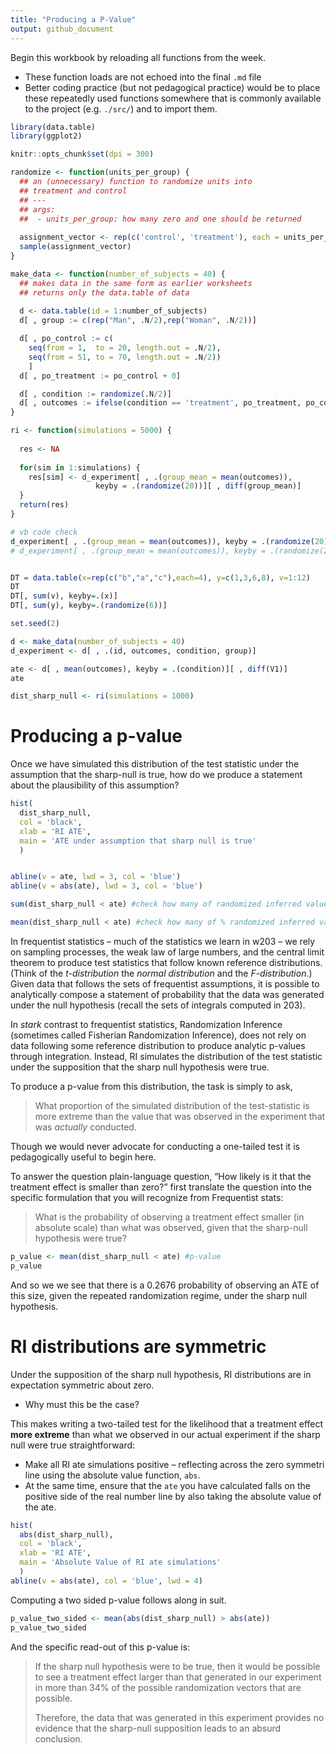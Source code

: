 ```yaml
---
title: "Producing a P-Value"
output: github_document 
---
```


Begin this workbook by reloading all functions from the week.

  - These function loads are not echoed into the final `.md` file
  - Better coding practice (but not pedagogical practice) would be to 
    place these repeatedly used functions somewhere that is commonly
    available to the project (e.g. `./src/`) and to import them. 

```r
library(data.table)
library(ggplot2)

knitr::opts_chunk$set(dpi = 300)
```

```r
randomize <- function(units_per_group) { 
  ## an (unnecessary) function to randomize units into 
  ## treatment and control 
  ## ---
  ## args: 
  ##  - units_per_group: how many zero and one should be returned
  
  assignment_vector <- rep(c('control', 'treatment'), each = units_per_group)
  sample(assignment_vector)
} 
```

```r
make_data <- function(number_of_subjects = 40) {
  ## makes data in the same form as earlier worksheets 
  ## returns only the data.table of data 
  
  d <- data.table(id = 1:number_of_subjects)
  d[ , group := c(rep("Man", .N/2),rep("Woman", .N/2))]

  d[ , po_control := c(
    seq(from = 1,  to = 20, length.out = .N/2), 
    seq(from = 51, to = 70, length.out = .N/2))
    ]
  d[ , po_treatment := po_control + 0] 

  d[ , condition := randomize(.N/2)]
  d[ , outcomes := ifelse(condition == 'treatment', po_treatment, po_control)]
}
```

```r
ri <- function(simulations = 5000) {
  
  res <- NA   
  
  for(sim in 1:simulations) { 
    res[sim] <- d_experiment[ , .(group_mean = mean(outcomes)), 
                   keyby = .(randomize(20))][ , diff(group_mean)]
  }
  return(res)
}

# vb code check
d_experiment[ , .(group_mean = mean(outcomes)), keyby = .(randomize(20))]
# d_experiment[ , .(group_mean = mean(outcomes)), keyby = .(randomize(20))][ , diff(group_mean)]


DT = data.table(x=rep(c("b","a","c"),each=4), y=c(1,3,6,8), v=1:12)
DT
DT[, sum(v), keyby=.(x)]
DT[, sum(y), keyby=.(randomize(6))]

```


```r
set.seed(2)

d <- make_data(number_of_subjects = 40)
d_experiment <- d[ , .(id, outcomes, condition, group)]
```

```r
ate <- d[ , mean(outcomes), keyby = .(condition)][ , diff(V1)]
ate

```

```r
dist_sharp_null <- ri(simulations = 1000)
```


# Producing a p-value

Once we have simulated this distribution of the test statistic under the
assumption that the sharp-null is true, how do we produce a statement
about the plausibility of this assumption?

```r
hist(
  dist_sharp_null, 
  col = 'black', 
  xlab = 'RI ATE', 
  main = 'ATE under assumption that sharp null is true'
  )


abline(v = ate, lwd = 3, col = 'blue')
abline(v = abs(ate), lwd = 3, col = 'blue')

```
```r


sum(dist_sharp_null < ate) #check how many of randomized inferred values from the sharp null distribution are smaller than the ate

mean(dist_sharp_null < ate) #check how many of % randomized inferred values from the sharp null distribution are smaller than the ate


```



In frequentist statistics – much of the statistics we learn in w203 – we
rely on sampling processes, the weak law of large numbers, and the
central limit theorem to produce test statistics that follow known
reference distributions. (Think of the *t-distribution* the *normal
distribution* and the *F-distribution*.) Given data that follows the
sets of frequentist assumptions, it is possible to analytically compose
a statement of probability that the data was generated under the null
hypothesis (recall the sets of integrals computed in 203).

In *stark* contrast to frequentist statistics, Randomization Inference
(sometimes called Fisherian Randomization Inference), does not rely on
data following some reference distribution to produce analytic p-values
through integration. Instead, RI simulates the distribution of the test
statistic under the supposition that the sharp null hypothesis were
true.

To produce a p-value from this distribution, the task is simply to ask,

> What proportion of the simulated distribution of the test-statistic is
> more extreme than the value that was observed in the experiment that
> was *actually* conducted.

Though we would never advocate for conducting a one-tailed test it is
pedagogically useful to begin here.

To answer the question plain-language question, “How likely is it that
the treatment effect is smaller than zero?” first translate the question
into the specific formulation that you will recognize from Frequentist
stats:

> What is the probability of observing a treatment effect smaller (in
> absolute scale) than what was observed, given that the sharp-null
> hypothesis were true?

```r
p_value <- mean(dist_sharp_null < ate) #p-value
p_value
```

And so we we see that there is a 0.2676 probability of observing an ATE
of this size, given the repeated randomization regime, under the sharp
null hypothesis.

# RI distributions are symmetric 

Under the supposition of the sharp null hypothesis, RI distributions are in expectation symmetric about zero. 

  - Why must this be the case? 
  
This makes writing a two-tailed test for the likelihood that a treatment effect **more extreme** than what we observed in our actual experiment if the sharp null were true straightforward: 

  - Make all RI ate simulations positive -- reflecting across the zero 
    symmetri line using the absolute value function, `abs`. 
  - At the same time, ensure that the `ate` you have calculated falls 
    on the positive side of the real number line by also taking the 
    absolute value of the ate. 

```r
hist(
  abs(dist_sharp_null), 
  col = 'black', 
  xlab = 'RI ATE', 
  main = 'Absolute Value of RI ate simulations'
  )
abline(v = abs(ate), col = 'blue', lwd = 4)
```

Computing a two sided p-value follows along in suit. 

```r
p_value_two_sided <- mean(abs(dist_sharp_null) > abs(ate))
p_value_two_sided
```

And the specific read-out of this  p-value is: 

> If the sharp null hypothesis were to be true, then it would be possible to see a treatment effect larger than that generated in our experiment in more than 34% of the possible randomization vectors that are possible. 
> 
> Therefore, the data that was generated in this experiment provides no evidence that the sharp-null supposition leads to an absurd conclusion. 